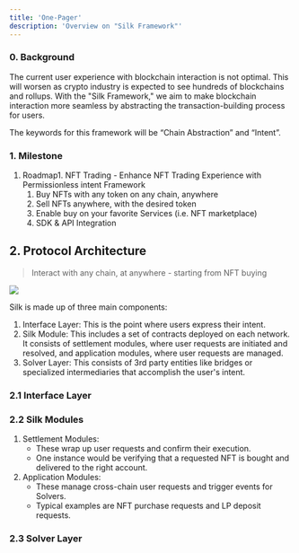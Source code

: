 ```yaml
---
title: 'One-Pager'
description: 'Overview on "Silk Framework"'
---
```



### 0. Background

The current user experience with blockchain interaction is not optimal. This will worsen as crypto industry is expected to see hundreds of blockchains and rollups. With the "Silk Framework," we aim to make blockchain interaction more seamless by abstracting the transaction-building process for users.

The keywords for this framework will be “Chain Abstraction” and “Intent”.

### 1. Milestone

1. Roadmap1. NFT Trading - Enhance NFT Trading Experience with Permissionless intent Framework
    1. Buy NFTs with any token on any chain, anywhere
    2. Sell NFTs anywhere, with the desired token
    3. Enable buy on your favorite Services (i.e. NFT marketplace)
    4. SDK & API Integration

## 2. Protocol Architecture

> Interact with any chain, at anywhere - starting from NFT buying

<Frame>
  <img src="/images/silk-architecture.png" style={{ borderRadius: '0.5rem' }} />
</Frame>

Silk is made up of three main components:

1. Interface Layer: This is the point where users express their intent.
2. Silk Module: This includes a set of contracts deployed on each network. It consists of settlement modules, where user requests are initiated and resolved, and application modules, where user requests are managed.
3. Solver Layer: This consists of 3rd party entities like bridges or specialized intermediaries that accomplish the user's intent.

### 2.1 Interface Layer

### 2.2 Silk Modules

1. Settlement Modules:
    - These wrap up user requests and confirm their execution.
    - One instance would be verifying that a requested NFT is bought and delivered to the right account.
2. Application Modules:
    - These manage cross-chain user requests and trigger events for Solvers.
    - Typical examples are NFT purchase requests and LP deposit requests.

### 2.3 Solver Layer